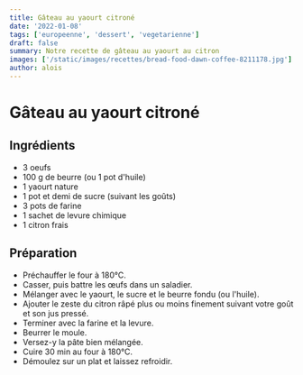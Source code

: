 ```yaml
---
title: Gâteau au yaourt citroné 
date: '2022-01-08'
tags: ['europeenne', 'dessert', 'vegetarienne']
draft: false
summary: Notre recette de gâteau au yaourt au citron 
images: ['/static/images/recettes/bread-food-dawn-coffee-8211178.jpg']
author: alois
---
```


# Gâteau au yaourt citroné 

<Pexels
  src="/static/images/recettes/bread-food-dawn-coffee-8211178.jpg"
  srcurl="https://www.pexels.com/photo/bread-food-dawn-coffee-8211178/"
  author="Arun Thomas"
  authorurl="https://www.pexels.com/@arunbabuthomas"
  alt="bread on brown wooden tray"
/>

## Ingrédients

- 3 oeufs
- 100 g de beurre (ou 1 pot d'huile)
- 1 yaourt nature 
- 1 pot et demi de sucre (suivant les goûts)
- 3 pots de farine
- 1 sachet de levure chimique
- 1 citron frais

## Préparation

- Préchauffer le four à 180°C.
- Casser, puis battre les œufs dans un saladier.
- Mélanger avec le yaourt, le sucre et le beurre fondu (ou l'huile).
- Ajouter le zeste du citron râpé plus ou moins finement suivant votre goût et son jus pressé.
- Terminer avec la farine et la levure.
- Beurrer le moule.
- Versez-y la pâte bien mélangée.
- Cuire 30 min au four à 180°C.
- Démoulez sur un plat et laissez refroidir.
